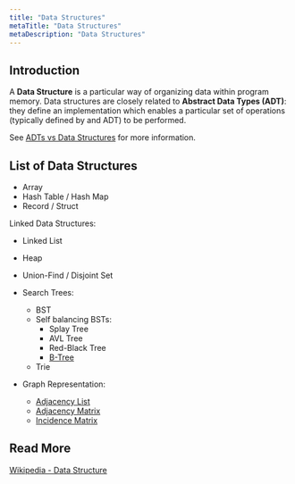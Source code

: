 ```yaml
---
title: "Data Structures"
metaTitle: "Data Structures"
metaDescription: "Data Structures"
---
```



## Introduction

A **Data Structure** is a particular way of organizing data within program memory. Data structures are closely related to **<GatsbyLink to='/adts'>Abstract Data Types (ADT)</GatsbyLink>**: they define an implementation which enables a particular set of operations (typically defined by and ADT) to be performed.

See [ADTs vs Data Structures]() for more information.


## List of Data Structures

- <GatsbyLink to='/structures/array'>Array</GatsbyLink>
- <GatsbyLink to='/structures/hash-table'>Hash Table / Hash Map</GatsbyLink>
- <GatsbyLink to='/structures/struct'>Record / Struct</GatsbyLink>

Linked Data Structures:
- <GatsbyLink to='/structures/linked-list'>Linked List</GatsbyLink>
- <GatsbyLink to='/structures/heap'>Heap</GatsbyLink>
- <GatsbyLink to='/structures/union-find'>Union-Find / Disjoint Set</GatsbyLink>

- Search Trees:
    - <GatsbyLink to='/structures/bst'>BST</GatsbyLink>
    - Self balancing BSTs:
        - <GatsbyLink to='/structures/splay-tree'>Splay Tree</GatsbyLink>
        - <GatsbyLink to='/structures/avl-tree'>AVL Tree</GatsbyLink>
        - <GatsbyLink to='/structures/red-black-tree'>Red-Black Tree</GatsbyLink>
        - [B-Tree]()
    - <GatsbyLink to='/structures/trie'>Trie</GatsbyLink>

- Graph Representation:
    - [Adjacency List]()
    - [Adjacency Matrix]()
    - [Incidence Matrix]()


## Read More

[Wikipedia - Data Structure](https://en.wikipedia.org/wiki/Data_structure)

